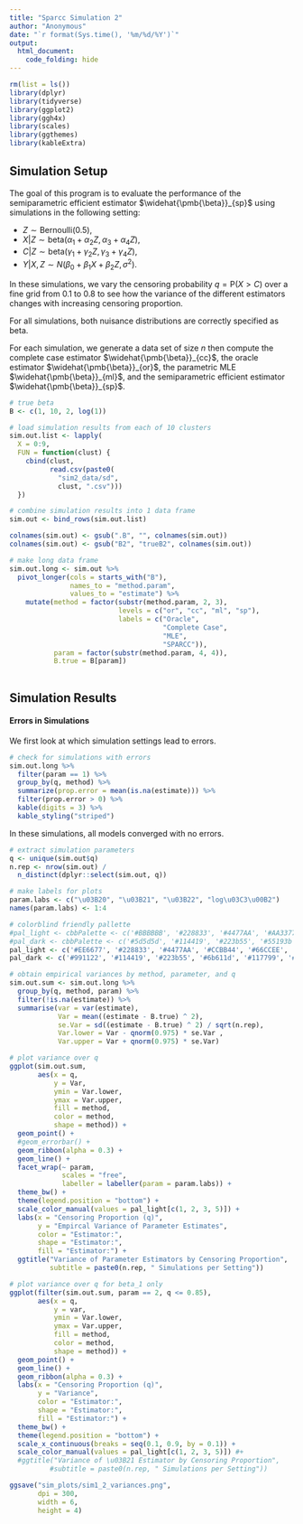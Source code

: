 ---
title: "Sparcc Simulation 2"
author: "Anonymous"
date: "`r format(Sys.time(), '%m/%d/%Y')`"
output:
  html_document:
    code_folding: hide
---

```{r message = F, warning = F}

rm(list = ls())
library(dplyr)
library(tidyverse)
library(ggplot2)
library(ggh4x)
library(scales)
library(ggthemes)
library(kableExtra)

```

## Simulation Setup

The goal of this program is to evaluate the performance of the semiparametric efficient estimator $\widehat{\pmb{\beta}}_{sp}$ using simulations in the following setting:

* $Z \sim \textrm{Bernoulli}(0.5)$,
* $X|Z \sim \textrm{beta}(\alpha_1 + \alpha_2 Z, \alpha_3 + \alpha_4 Z)$,
* $C|Z \sim \textrm{beta}(\gamma_1 + \gamma_2 Z, \gamma_3 + \gamma_4 Z)$,
* $Y|X,Z \sim N(\beta_0 + \beta_1X + \beta_2Z, \sigma^2)$.

In these simulations, we vary the censoring probability $q=\textrm{P}(X>C)$ over a fine grid from 0.1 to 0.8 to see how the variance of the different estimators changes with increasing censoring proportion.

For all simulations, both nuisance distributions are correctly specified as beta.

For each simulation, we generate a data set of size $n$ then compute the complete case estimator $\widehat{\pmb{\beta}}_{cc}$, the oracle estimator $\widehat{\pmb{\beta}}_{or}$, the parametric MLE $\widehat{\pmb{\beta}}_{ml}$, and the semiparametric efficient estimator $\widehat{\pmb{\beta}}_{sp}$.

```{r}

# true beta
B <- c(1, 10, 2, log(1))

# load simulation results from each of 10 clusters
sim.out.list <- lapply(
  X = 0:9,
  FUN = function(clust) {
    cbind(clust,
          read.csv(paste0(
            "sim2_data/sd",
            clust, ".csv")))
  })

# combine simulation results into 1 data frame
sim.out <- bind_rows(sim.out.list)

colnames(sim.out) <- gsub(".B", "", colnames(sim.out))
colnames(sim.out) <- gsub("B2", "trueB2", colnames(sim.out))

# make long data frame
sim.out.long <- sim.out %>% 
  pivot_longer(cols = starts_with("B"),
               names_to = "method.param",
               values_to = "estimate") %>% 
    mutate(method = factor(substr(method.param, 2, 3),
                           levels = c("or", "cc", "ml", "sp"),
                           labels = c("Oracle",
                                      "Complete Case",
                                      "MLE",
                                      "SPARCC")),
           param = factor(substr(method.param, 4, 4)),
           B.true = B[param])
             
```

## Simulation Results

#### Errors in Simulations

We first look at which simulation settings lead to errors.

```{r message = F}

# check for simulations with errors
sim.out.long %>% 
  filter(param == 1) %>% 
  group_by(q, method) %>% 
  summarize(prop.error = mean(is.na(estimate))) %>% 
  filter(prop.error > 0) %>% 
  kable(digits = 3) %>%
  kable_styling("striped")

```

In these simulations, all models converged with no errors.

```{r}

# extract simulation parameters
q <- unique(sim.out$q)
n.rep <- nrow(sim.out) /
  n_distinct(dplyr::select(sim.out, q))

# make labels for plots
param.labs <- c("\u03B20", "\u03B21", "\u03B22", "log\u03C3\u00B2")
names(param.labs) <- 1:4

# colorblind friendly pallette
#pal_light <- cbbPalette <- c('#BBBBBB', '#228833', '#4477AA', '#AA3377')
#pal_dark <- cbbPalette <- c('#5d5d5d', '#114419', '#223b55', '#55193b')
pal_light <- c('#EE6677', '#228833', '#4477AA', '#CCBB44', '#66CCEE', '#AA3377', '#BBBBBB')
pal_dark <- c('#991122', '#114419', '#223b55', '#6b611d', '#117799', '#55193b', '#5d5d5d')


```

```{r}

# obtain empirical variances by method, parameter, and q
sim.out.sum <- sim.out.long %>% 
  group_by(q, method, param) %>% 
  filter(!is.na(estimate)) %>% 
  summarise(var = var(estimate),
            Var = mean((estimate - B.true) ^ 2),
            se.Var = sd((estimate - B.true) ^ 2) / sqrt(n.rep),
            Var.lower = Var - qnorm(0.975) * se.Var ,
            Var.upper = Var + qnorm(0.975) * se.Var)

```

```{r}

# plot variance over q
ggplot(sim.out.sum,
       aes(x = q,
           y = Var,
           ymin = Var.lower,
           ymax = Var.upper,
           fill = method,
           color = method,
           shape = method)) +
  geom_point() +
  #geom_errorbar() +
  geom_ribbon(alpha = 0.3) +
  geom_line() +
  facet_wrap(~ param,
             scales = "free",
             labeller = labeller(param = param.labs)) +
  theme_bw() +
  theme(legend.position = "bottom") +
  scale_color_manual(values = pal_light[c(1, 2, 3, 5)]) +
  labs(x = "Censoring Proportion (q)",
       y = "Empircal Variance of Parameter Estimates",
       color = "Estimator:",
       shape = "Estimator:",
       fill = "Estimator:") +
  ggtitle("Variance of Parameter Estimators by Censoring Proportion",
          subtitle = paste0(n.rep, " Simulations per Setting"))

```

```{r}

# plot variance over q for beta_1 only
ggplot(filter(sim.out.sum, param == 2, q <= 0.85),
       aes(x = q,
           y = var,
           ymin = Var.lower,
           ymax = Var.upper,
           fill = method,
           color = method,
           shape = method)) +
  geom_point() +
  geom_line() +
  geom_ribbon(alpha = 0.3) +
  labs(x = "Censoring Proportion (q)",
       y = "Variance",
       color = "Estimator:",
       shape = "Estimator:",
       fill = "Estimator:") +
  theme_bw() +
  theme(legend.position = "bottom") +
  scale_x_continuous(breaks = seq(0.1, 0.9, by = 0.1)) +
  scale_color_manual(values = pal_light[c(1, 2, 3, 5)]) #+
  #ggtitle("Variance of \u03B21 Estimator by Censoring Proportion",
          #subtitle = paste0(n.rep, " Simulations per Setting"))

ggsave("sim_plots/sim1_2_variances.png",
       dpi = 300,
       width = 6,
       height = 4)

```


